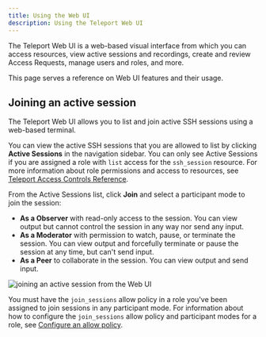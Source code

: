 ```yaml
---
title: Using the Web UI
description: Using the Teleport Web UI
---
```

The Teleport Web UI is a web-based visual interface from which you can access resources, 
view active sessions and recordings, create and review Access Requests, 
manage users and roles, and more.

This page serves a reference on Web UI features and their usage.

## Joining an active session

The Teleport Web UI allows you to list and join active SSH sessions using a web-based terminal.

You can view the active SSH sessions that you are allowed to list by clicking **Active Sessions** in the navigation sidebar. 
You can only see Active Sessions if you are assigned a role with `list` access for the `ssh_session` resource. 
For more information about role permissions and access to resources, see [Teleport Access Controls 
Reference](../access-controls/reference.mdx).

From the Active Sessions list, click **Join** and select a participant mode to join the session: 

- **As a Observer** with read-only access to the session. You can view output but cannot control the session in any way nor 
  send any input.
- **As a Moderator** with permission to watch, pause, or terminate the session. You can view output and forcefully terminate 
  or pause the session at any time, but can't send input.
- **As a Peer** to collaborate in the session. You can view output and send input.

![joining an active session from the Web UI](../../img/webui-active-session.png)

You must have the `join_sessions` allow policy in a role you've been assigned to join sessions in any participant mode. 
For information about how to configure the `join_sessions` allow policy and participant modes for a role, see 
[Configure an allow policy](../access-controls/guides/moderated-sessions.mdx#configure-an-allow-policy).

